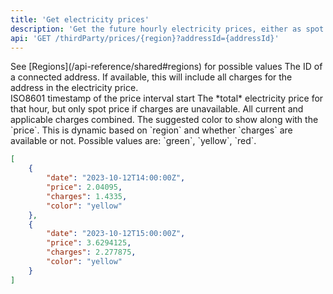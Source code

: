 ```yaml
---
title: 'Get electricity prices'
description: 'Get the future hourly electricity prices, either as spot prices or incl. charges when possible.'
api: 'GET /thirdParty/prices/{region}?addressId={addressId}'
---
```


<ParamField path="region" type="string" required="true">
  See [Regions](/api-reference/shared#regions) for possible values
</ParamField>
<ParamField query="addressId" type="string">
  The ID of a connected address. If available, this will include all charges for the address in the electricity price.
</ParamField>

<br />
<Accordion title="Response">
<ResponseField name="date" type="string" required="true">
  ISO8601 timestamp of the price interval start
</ResponseField>
<ResponseField name="price" type="double" required="true">
  The *total* electricity price for that hour, but only spot price if charges are unavailable.
</ResponseField>
<ResponseField name="charges" type="double">
  All current and applicable charges combined.
</ResponseField>
<ResponseField name="color" type="string">
  The suggested color to show along with the `price`. This is dynamic based on `region` and whether `charges` are available or not. Possible values are: `green`, `yellow`, `red`.
</ResponseField>
</Accordion>


<ResponseExample>

```json
[
    {
        "date": "2023-10-12T14:00:00Z",
        "price": 2.04095,
        "charges": 1.4335,
        "color": "yellow"
    },
    {
        "date": "2023-10-12T15:00:00Z",
        "price": 3.6294125,
        "charges": 2.277875,
        "color": "yellow"
    }
]
```

</ResponseExample>